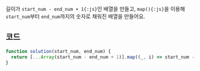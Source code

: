 길이가 `start_num - end_num + 1{:js}`인 배열을 만들고, `map(){:js}`을 이용해 `start_num`부터 `end_num`까지의 숫자로 채워진 배열을 만들어요.

## 코드

```js
function solution(start_num, end_num) {
  return [...Array(start_num - end_num + 1)].map((_, i) => start_num - i);
}
```
